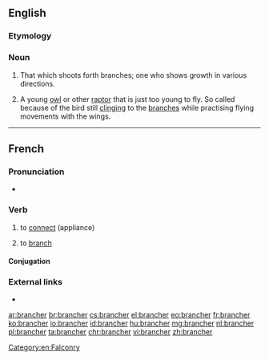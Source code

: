 ==English==

===Etymology===
{{suffix|branch|er|lang=en}}

===Noun===
{{en-noun}}

# That which shoots forth branches; one who shows growth in various directions.
# {{lb|en|falconry}} A young [[owl]] or other [[raptor]] that is just too young to fly. So called because of the bird still [[clinging]] to the [[branches]] while practising flying movements with the wings.

[[Category:en:Falconry]]

----

==French==

===Pronunciation===
* {{fr-IPA}}

===Verb===
{{fr-verb}}

# to [[connect]] (appliance)
# {{lb|fr|computing}} to [[branch]]

====Conjugation====
{{fr-conj-auto}}

===External links===
* {{R:TLFi}}

[[ar:brancher]]
[[br:brancher]]
[[cs:brancher]]
[[el:brancher]]
[[eo:brancher]]
[[fr:brancher]]
[[ko:brancher]]
[[io:brancher]]
[[id:brancher]]
[[hu:brancher]]
[[mg:brancher]]
[[nl:brancher]]
[[pl:brancher]]
[[ta:brancher]]
[[chr:brancher]]
[[vi:brancher]]
[[zh:brancher]]